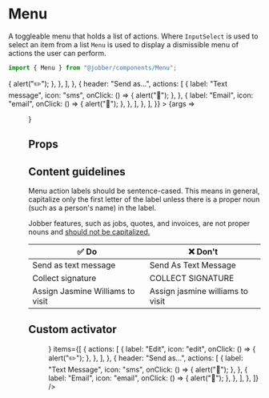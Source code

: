 
<Meta title="Components/Menu" component={Menu} />

# Menu

A toggleable menu that holds a list of actions. Where `InputSelect` is used to
select an item from a list `Menu` is used to display a dismissible menu of
actions the user can perform.

```ts
import { Menu } from "@jobber/components/Menu";
```

<Canvas>
  <Story
    name="Menu"
    args={{
      items: [
        {
          actions: [
            {
              label: "Edit",
              icon: "edit",
              onClick: () => {
                alert("✏️");
              },
            },
          ],
        },
        {
          header: "Send as...",
          actions: [
            {
              label: "Text message",
              icon: "sms",
              onClick: () => {
                alert("📱");
              },
            },
            {
              label: "Email",
              icon: "email",
              onClick: () => {
                alert("📨");
              },
            },
          ],
        },
      ],
    }}
  >
    {args => <Menu {...args} />}
  </Story>
</Canvas>

## Props

<ArgsTable of={Menu} story="Menu" />

## Content guidelines

Menu action labels should be sentence-cased. This means in general, capitalize
only the first letter of the label unless there is a proper noun (such as a
person's name) in the label.

Jobber features, such as jobs, quotes, and invoices, are not proper nouns and
[should not be capitalized.](../?path=/docs/content-product-vocabulary--page#concepts-and-items)

| ✅ Do                            | ❌ Don't                         |
| -------------------------------- | -------------------------------- |
| Send as text message             | Send As Text Message             |
| Collect signature                | COLLECT SIGNATURE                |
| Assign Jasmine Williams to visit | Assign jasmine williams to visit |

## Custom activator

<Canvas>
  <Menu
    activator={<Button label="My Fancy Menu" />}
    items={[
      {
        actions: [
          {
            label: "Edit",
            icon: "edit",
            onClick: () => {
              alert("✏️");
            },
          },
        ],
      },
      {
        header: "Send as...",
        actions: [
          {
            label: "Text Message",
            icon: "sms",
            onClick: () => {
              alert("📱");
            },
          },
          {
            label: "Email",
            icon: "email",
            onClick: () => {
              alert("📨");
            },
          },
        ],
      },
    ]}
  />
</Canvas>
